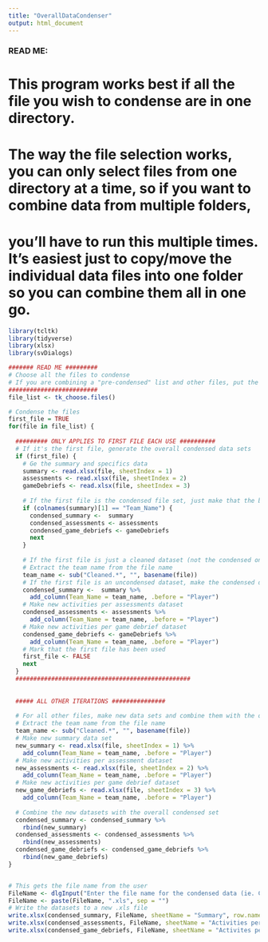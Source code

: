 ---
title: "OverallDataCondenser"
output: html_document
---

### READ ME:

# This program works best if all the file you wish to condense are in one directory. 
# The way the file selection works, you can only select files from one directory at a time, so if you want to combine data from multiple folders, 
#     you'll have to run this multiple times. It's easiest just to copy/move the individual data files into one folder so you can combine them all in one go.


```{r Libraries, message=FALSE}
library(tcltk)
library(tidyverse)
library(xlsx)
library(svDialogs)
```



```{r CombineData}
####### READ ME #########
# Choose all the files to condense
# If you are combining a "pre-condensed" list and other files, put the "pre-condensed" file first
#########################
file_list <- tk_choose.files()

# Condense the files
first_file = TRUE
for(file in file_list) {
  
  ######### ONLY APPLIES TO FIRST FILE EACH USE ##########
  # If it's the first file, generate the overall condensed data sets
  if (first_file) {
    # Ge the summary and specifics data
    summary <- read.xlsx(file, sheetIndex = 1)
    assessments <- read.xlsx(file, sheetIndex = 2)
    gameDebriefs <- read.xlsx(file, sheetIndex = 3)
    
    # If the first file is the condensed file set, just make that the base condensed data set
    if (colnames(summary)[1] == "Team_Name") {
      condensed_summary <-  summary
      condensed_assessments <- assessments
      condensed_game_debriefs <- gameDebriefs
      next
    }
    
    # If the first file is just a cleaned dataset (not the condensed one)
    # Extract the team name from the file name
    team_name <- sub("Cleaned.*", "", basename(file))
    # If the first file is an uncondensed dataset, make the condensed datasets
    condensed_summary <-  summary %>% 
      add_column(Team_Name = team_name, .before = "Player")
    # Make new activities per assessments dataset
    condensed_assessments <- assessments %>% 
      add_column(Team_Name = team_name, .before = "Player")
    # Make new activities per game debrief dataset
    condensed_game_debriefs <- gameDebriefs %>% 
      add_column(Team_Name = team_name, .before = "Player")
    # Mark that the first file has been used
    first_file <- FALSE
    next
  }
  #################################################
  
  
  ##### ALL OTHER ITERATIONS ###############
  
  # For all other files, make new data sets and combine them with the overall condensed set
  # Extract the team name from the file name
  team_name <- sub("Cleaned.*", "", basename(file))
  # Make new summary data set
  new_summary <- read.xlsx(file, sheetIndex = 1) %>%
    add_column(Team_Name = team_name, .before = "Player")
  # Make new activities per assessment dataset
  new_assessments <- read.xlsx(file, sheetIndex = 2) %>%
    add_column(Team_Name = team_name, .before = "Player")
  # Make new activities per game debrief dataset
  new_game_debriefs <- read.xlsx(file, sheetIndex = 3) %>%
    add_column(Team_Name = team_name, .before = "Player")
  
  # Combine the new datasets with the overall condensed set
  condensed_summary <- condensed_summary %>%
    rbind(new_summary)
  condensed_assessments <- condensed_assessments %>%
    rbind(new_assessments)
  condensed_game_debriefs <- condensed_game_debriefs %>%
    rbind(new_game_debriefs)
}


# This gets the file name from the user
FileName <- dlgInput("Enter the file name for the condensed data (ie. CondensedData): ", Sys.info()["user"])$res
FileName <- paste(FileName, ".xls", sep = "")
# Write the datasets to a new .xls file
write.xlsx(condensed_summary, FileName, sheetName = "Summary", row.names = FALSE, showNA = FALSE)
write.xlsx(condensed_assessments, FileName, sheetName = "Activities per Assessment", row.names = FALSE, append = TRUE, showNA = FALSE)
write.xlsx(condensed_game_debriefs, FileName, sheetName = "Activites per Game Debrief", row.names = FALSE, append = TRUE, showNA = FALSE)
```

